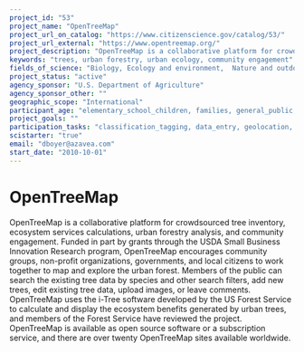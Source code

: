 ```yaml
---
project_id: "53"
project_name: "OpenTreeMap"
project_url_on_catalog: "https://www.citizenscience.gov/catalog/53/"
project_url_external: "https://www.opentreemap.org/"
project_description: "OpenTreeMap is a collaborative platform for crowdsourced tree inventory, ecosystem services calculations, urban forestry analysis, and community engagement. Funded in part by grants through the USDA Small Business Innovation Research program, OpenTreeMap encourages community groups, non-profit organizations, governments, and local citizens to work together to map and explore the urban forest. Members of the public can search the existing tree data by species and other search filters, add new trees, edit existing tree data, upload images, or leave comments. OpenTreeMap uses the i-Tree software developed by the US Forest Service to calculate and display the ecosystem benefits generated by urban trees, and members of the Forest Service have reviewed the project. OpenTreeMap is available as open source software or a subscription service, and there are over twenty OpenTreeMap sites available worldwide."
keywords: "trees, urban forestry, urban ecology, community engagement"
fields_of_science: "Biology, Ecology and environment,  Nature and outdoors"
project_status: "active"
agency_sponsor: "U.S. Department of Agriculture"
agency_sponsor_other: ""
geographic_scope: "International"
participant_age: "elementary_school_children, families, general_public, middle_school_children, seniors, teens"
project_goals: ""
participation_tasks: "classification_tagging, data_entry, geolocation, identification, learning, measurement, photography"
scistarter: "true"
email: "dboyer@azavea.com"
start_date: "2010-10-01"
---
```


# OpenTreeMap

OpenTreeMap is a collaborative platform for crowdsourced tree inventory, ecosystem services calculations, urban forestry analysis, and community engagement. Funded in part by grants through the USDA Small Business Innovation Research program, OpenTreeMap encourages community groups, non-profit organizations, governments, and local citizens to work together to map and explore the urban forest. Members of the public can search the existing tree data by species and other search filters, add new trees, edit existing tree data, upload images, or leave comments. OpenTreeMap uses the i-Tree software developed by the US Forest Service to calculate and display the ecosystem benefits generated by urban trees, and members of the Forest Service have reviewed the project. OpenTreeMap is available as open source software or a subscription service, and there are over twenty OpenTreeMap sites available worldwide.
